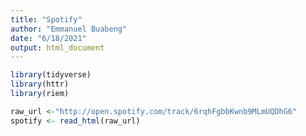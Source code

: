 ```yaml
---
title: "Spotify"
author: "Emmanuel Buabeng"
date: "6/18/2021"
output: html_document
---
```


```r
library(tidyverse)
library(httr)
library(riem)
```
```r
raw_url <-"http://open.spotify.com/track/6rqhFgbbKwnb9MLmUQDhG6"
spotify <- read_html(raw_url)
```

